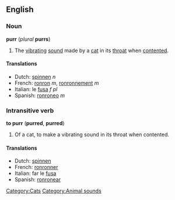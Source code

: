 ==English==
===Noun===
'''purr''' (''plural'' '''purrs''')

#The [[vibrating]] [[sound]] made by a [[cat]] in its [[throat]] when [[contented]].

====Translations====
*Dutch: [[spinnen]] ''n''
*French: [[ronron]] ''m'', [[ronronnement]] ''m''
*Italian: le [[fusa]] ''f pl''
*Spanish: [[ronroneo]] ''m''

===Intransitive verb===
'''to purr''' ('''purred''', '''purred''')

#Of a cat, to make a vibrating sound in its throat when contented.

====Translations====
*Dutch: [[spinnen]]
*French: [[ronronner]]
*Italian: far le [[fusa]]
*Spanish: [[ronronear]]

[[Category:Cats]] [[Category:Animal sounds]]